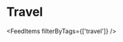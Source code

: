 # Travel
<!--
This page contains only content that has the tag **project**.

This works thanks to this code:

```jsx
<FeedItems filterByTags={['project']} />
```

More about the `FeedItems` component in the docs: [gatsby-theme-chronoblog#feeditems-component](https://github.com/Chronoblog/gatsby-theme-chronoblog#feeditems-component)

This is convenient for creating pages with your works, portfolio, collecting articles of a certain subject in one place, etc.

If you do not need an extra page, just remove it from `src/pages/`, and remove link to this page from the main menu: `src/gatsby-theme-chronoblog/site-header.mdx`.

More about the additional site pages in the docs: [gatsby-theme-chronoblog#pages](https://github.com/Chronoblog/gatsby-theme-chronoblog#pages)

## Projects (any content with the "project" tag):
-->

<FeedItems filterByTags={['travel']} />
